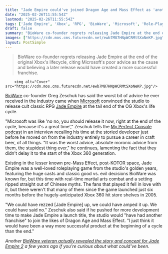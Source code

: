 ```yaml
---
title: "Jade Empire could've joined Dragon Age and Mass Effect as 'another franchise' if it wasn't for Xbox’s 'absolute moronic advice,' says BioWare co-founder"
date: "2025-02-26T11:55:54Z"
lastmod: "2025-02-26T11:55:54Z"
tags: ['Jade Empire', 'Xbox', 'RPG', 'BioWare', 'Microsoft', 'Role-Playing Game', 'Action RPG']
draft: false
summary: "BioWare co-founder regrets releasing Jade Empire at the end of the original Xbox's lifecycle, citing Microsoft's poor advice as the cause and believing a later release would have created a more successful franchise."
images: ["https://cdn.mos.cms.futurecdn.net/ewb7M87HNpWCRMtSXoNeKP.jpg"]
layout: PostSimple
---
```

> BioWare co-founder regrets releasing Jade Empire at the end of the original Xbox's lifecycle, citing Microsoft's poor advice as the cause and believing a later release would have created a more successful franchise.


        <img alt="Cover" src="https://cdn.mos.cms.futurecdn.net/ewb7M87HNpWCRMtSXoNeKP.jpg"/>
        
[BioWare](https://www.gamesradar.com/tag/bioware/) co-founder Greg Zeschuk has said the worst bit of advice he ever received in the industry came when [Microsoft](https://www.gamesradar.com/tag/microsoft/) convinced the studio to release cult classic RPG [Jade Empire](https://www.gamesradar.com/jade-empire/) at the tail end of the OG Xbox's life cycle.

"Microsoft was like 'no no, you should release it now, right at the end of the cycle, because it's a great time'," Zeschuk tells the [My Perfect Console podcast](https://open.spotify.com/episode/4C53o2G7q64HMCeqf54Qyz?si=02ac49c328d34de8&nd=1&dlsi=526b6e50087f44ba) in an interview recalling his time at the storied developer just before he moved on from the industry entirely to pursue a career in craft beer, of all things. "It was the worst advice, absolute moronic advice from them, the stupidest thing ever," he continues, lamenting the fact that they didn't delay it to the start of the Xbox 360 generation.

Existing in the lesser known pre-Mass Effect, post-KOTOR space, Jade Empire was a well-loved roleplaying game from the studio's golden years, featuring the huge casts and classic good vs. evil decisions BioWare was known for, but this time with real-time martial arts combat and a setting ripped straight out of Chinese myths. The fans that played it fell in love with it, but there weren't that many of them since the game launched just six months before the hugely-anticipated Xbox 360 hit store shelves in 2005.

"We could have rezzed [Jade Empire] up, we could have amped it up. We could have said no." Zeschuk also said if he pushed for more development time to make Jade Empire a launch title, the studio would "have had another franchise" to join the likes of Dragon Age and Mass Effect. "I just think it would have been a way more successful product at the beginning of a cycle than the end."

*Another *[<em>BioWare veteran actually revealed the story and concept for Jade Empire 2</em>](https://www.gamesradar.com/cancelled-jade-empire-2-story-and-world-details-revealed-by-ex-bioware-lead/)* a few years ago if you're curious about what could've been.*
        